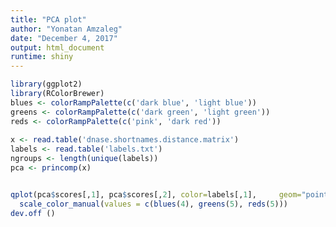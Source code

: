 ```yaml
---
title: "PCA plot"
author: "Yonatan Amzaleg"
date: "December 4, 2017"
output: html_document
runtime: shiny
---
```

```r
library(ggplot2)
library(RColorBrewer)
blues <- colorRampPalette(c('dark blue', 'light blue'))
greens <- colorRampPalette(c('dark green', 'light green'))
reds <- colorRampPalette(c('pink', 'dark red'))
 
x <- read.table('dnase.shortnames.distance.matrix')
labels <- read.table('labels.txt')
ngroups <- length(unique(labels))
pca <- princomp(x)


qplot(pca$scores[,1], pca$scores[,2], color=labels[,1],     geom="point", size=1) +
  scale_color_manual(values = c(blues(4), greens(5), reds(5))) 
dev.off ()



```




